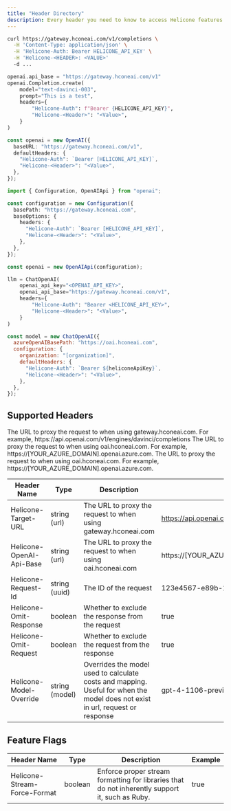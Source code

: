 ```yaml
---
title: "Header Directory"
description: Every header you need to know to access Helicone features and unlock advanced observability capabilities. 
---
```

<CodeGroup>

```bash Curl
curl https://gateway.hconeai.com/v1/completions \
  -H 'Content-Type: application/json' \
  -H 'Helicone-Auth: Bearer HELICONE_API_KEY' \
  -H 'Helicone-<HEADER>: <VALUE>'
  -d ...
```

```python Python
openai.api_base = "https://gateway.hconeai.com/v1"
openai.Completion.create(
    model="text-davinci-003",
    prompt="This is a test",
    headers={
        "Helicone-Auth": f"Bearer {HELICONE_API_KEY}",
        "Helicone-<Header>": "<Value>",
    }
)
```

```typescript Node.js v4+
const openai = new OpenAI({
  baseURL: "https://gateway.hconeai.com/v1",
  defaultHeaders: {
    "Helicone-Auth": `Bearer [HELICONE_API_KEY]`,
    "Helicone-<Header>": "<Value>",
  },
});
```

```typescript Node.js <v4
import { Configuration, OpenAIApi } from "openai";

const configuration = new Configuration({
  basePath: "https://gateway.hconeai.com",
  baseOptions: {
    headers: {
      "Helicone-Auth": `Bearer [HELICONE_API_KEY]`,
      "Helicone-<Header>": "<Value>",
    },
  },
});

const openai = new OpenAIApi(configuration);
```

```python Langchain (Python)
llm = ChatOpenAI(
    openai_api_key="<OPENAI_API_KEY>",
    openai_api_base="https://gateway.hconeai.com/v1",
    headers={
        "Helicone-Auth": "Bearer <HELICONE_API_KEY>",
        "Helicone-<Header>": "<Value>",
    }
)
```

```javascript LangChain JS
const model = new ChatOpenAI({
  azureOpenAIBasePath: "https://oai.hconeai.com",
  configuration: {
    organization: "[organization]",
    defaultHeaders: {
      "Helicone-Auth": `Bearer ${heliconeApiKey}`,
      "Helicone-<Header>": "<Value>",
    },
  },
});
```
</CodeGroup>

## Supported Headers

<ParamField header="Helicone-Target-URL" type="string(url)" required>
The URL to proxy the request to when using gateway.hconeai.com. 
For example, https://api.openai.com/v1/engines/davinci/completions
</ParamField>

<ParamField header="Helicone-OpenAI-Api-Base" type="string(url)">
The URL to proxy the request to when using oai.hconeai.com. 
For example, https://[YOUR_AZURE_DOMAIN].openai.azure.com. 
</ParamField>

<ParamField header="Helicone-OpenAI-Api-Base" type="string(url)">
The URL to proxy the request to when using oai.hconeai.com. 
For example, https://[YOUR_AZURE_DOMAIN].openai.azure.com. 
</ParamField>



| Header Name              | Type           | Description                                                                                                                   | Example                                               |
| ------------------------ | -------------- | ----------------------------------------------------------------------------------------------------------------------------- | ----------------------------------------------------- |
| Helicone-Target-URL      | string (url)   | The URL to proxy the request to when using gateway.hconeai.com                                                                | https://api.openai.com/v1/engines/davinci/completions |
| Helicone-OpenAI-Api-Base | string (url)   | The URL to proxy the request to when using oai.hconeai.com                                                                    | https://[YOUR_AZURE_DOMAIN].openai.azure.com          |
| Helicone-Request-Id      | string (uuid)  | The ID of the request                                                                                                         | 123e4567-e89b-12d3-a456-426614174000                  |
| Helicone-Omit-Response   | boolean        | Whether to exclude the response from the request                                                                              | true                                                  |
| Helicone-Omit-Request    | boolean        | Whether to exclude the request from the response                                                                              | true                                                  |
| Helicone-Model-Override  | string (model) | Overrides the model used to calculate costs and mapping. Useful for when the model does not exist in url, request or response | gpt-4-1106-preview                                    |

## Feature Flags

| Header Name                  | Type    | Description                                                                                     | Example |
| ---------------------------- | ------- | ----------------------------------------------------------------------------------------------- | ------- |
| Helicone-Stream-Force-Format | boolean | Enforce proper stream formatting for libraries that do not inherently support it, such as Ruby. | true    |
